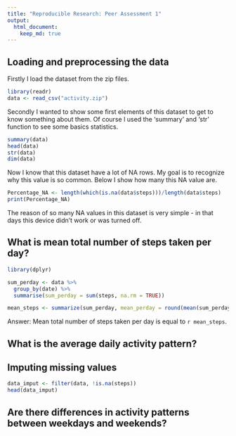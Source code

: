 ```yaml
---
title: "Reproducible Research: Peer Assessment 1"
output: 
  html_document:
    keep_md: true
---
```



## Loading and preprocessing the data


Firstly I load the dataset from the zip files. 
```r
library(readr)
data <- read_csv("activity.zip")
```

Secondly I wanted to show some first elements of this dataset to get to know something about them. Of course I used the 'summary' and 'str' function to see some basics statistics.
```r
summary(data)
head(data)
str(data)
dim(data)
```

Now I know that this dataset have a lot of NA rows. My goal is to recognize why this value is so common. Below I show how many this NA value are. 

```r
Percentage_NA <- length(which(is.na(data$steps)))/length(data$steps)
print(Percentage_NA)

```
The reason of so many NA values in this dataset is very simple - in that days this device didn't work or was turned off. 


## What is mean total number of steps taken per day?

```r
library(dplyr)

sum_perday <- data %>%
  group_by(date) %>%
  summarise(sum_perday = sum(steps, na.rm = TRUE))

mean_steps <- summarize(sum_perday, mean_perday = round(mean(sum_perday, na.rm = TRUE), 2))
```
Answer: Mean total number of steps taken per day is equal to `r mean_steps`.

## What is the average daily activity pattern?



## Imputing missing values

```r
data_imput <- filter(data, !is.na(steps))
head(data_imput)
```

## Are there differences in activity patterns between weekdays and weekends?
